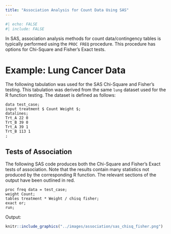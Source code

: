 ```yaml
---
title: "Association Analysis for Count Data Using SAS"
---
```


```r
#| echo: FALSE
#| include: FALSE
```

In SAS, association analysis methods for count data/contingency tables is typically performed using the `PROC FREQ` procedure. This procedure has options for Chi-Square and Fisher's Exact tests.

# Example: Lung Cancer Data

The following tabulation was used for the SAS Chi-Square and Fisher's testing. This tabulation was derived from the same `lung` dataset used for the R function testing. The dataset is defined as follows:

```         
data test_case; 
input treatment $ Count Weight $; 
datalines; 
Trt_A 22 0
Trt_B 39 0
Trt_A 39 1
Trt_B 113 1
; 
```

## Tests of Association

The following SAS code produces both the Chi-Square and Fisher's Exact tests of association. Note that the results contain many statistics not produced by the corresponding R function. The relevant sections of the output have been outlined in red.

```         
proc freq data = test_case;
weight Count;
tables treatment * Weight / chisq fisher;
exact or;
run;
```

Output:

```r
knitr::include_graphics("../images/association/sas_chisq_fisher.png")
```
